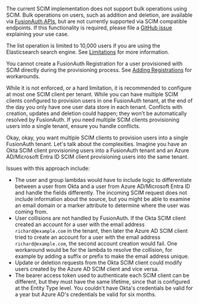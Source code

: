 The current SCIM implementation does not support bulk operations using SCIM. Bulk operations on users, such as addition and deletion, are available via [FusionAuth APIs](/docs/apis/), but are not currently supported via SCIM compatible endpoints. If this functionality is required, please file a [GitHub issue](https://github.com/fusionauth/fusionauth-issues/issues) explaining your use case.

The list operation is limited to 10,000 users if you are using the Elasticsearch search engine. See [Limitations](/docs/get-started/core-concepts/limitations#user-searches) for more information.

You cannot create a FusionAuth Registration for a user provisioned with SCIM directly during the provisioning process. See [Adding Registrations](/docs/lifecycle/migrate-users/scim/scim#adding-registrations) for workarounds.

While it is not enforced, or a hard limitation, it is recommended to configure at most one SCIM client per tenant. While you can have multiple SCIM clients configured to provision users in one FusionAuth tenant, at the end of the day you only have one user data store in each tenant. Conflicts with creation, updates and deletion could happen; they won't be automatically resolved by FusionAuth. If you need multiple SCIM clients provisioning users into a single tenant, ensure you handle conflicts.

Okay, okay, you want multiple SCIM clients to provision users into a single FusionAuth tenant. Let's talk about the complexities. Imagine you have an Okta SCIM client provisioning users into a FusionAuth tenant and an Azure AD/Microsoft Entra ID SCIM client provisioning users into the same tenant.

Issues with this approach include:

* The user and group lambdas would have to include logic to differentiate between a user from Okta and a user from Azure AD/Microsoft Entra ID and handle the fields differently. The incoming SCIM request does not include information about the source, but you might be able to examine an email domain or a marker attribute to determine where the user was coming from.
* User collisions are not handled by FusionAuth. If the Okta SCIM client created an account for a user with the email address `richard@example.com` in the tenant, then later the Azure AD SCIM client tried to create an account for a user with the email address `richard@example.com`, the second account creation would fail. One workaround would be for the lambda to resolve the collision, for example by adding a suffix or prefix to make the email address unique. 
* Update or deletion requests from the Okta SCIM client could modify users created by the Azure AD SCIM client and vice versa.
* The bearer access token used to authenticate each SCIM client can be different, but they must have the same lifetime, since that is configured at the Entity Type level. You couldn't have Okta's credentials be valid for a year but Azure AD's credentials be valid for six months.
